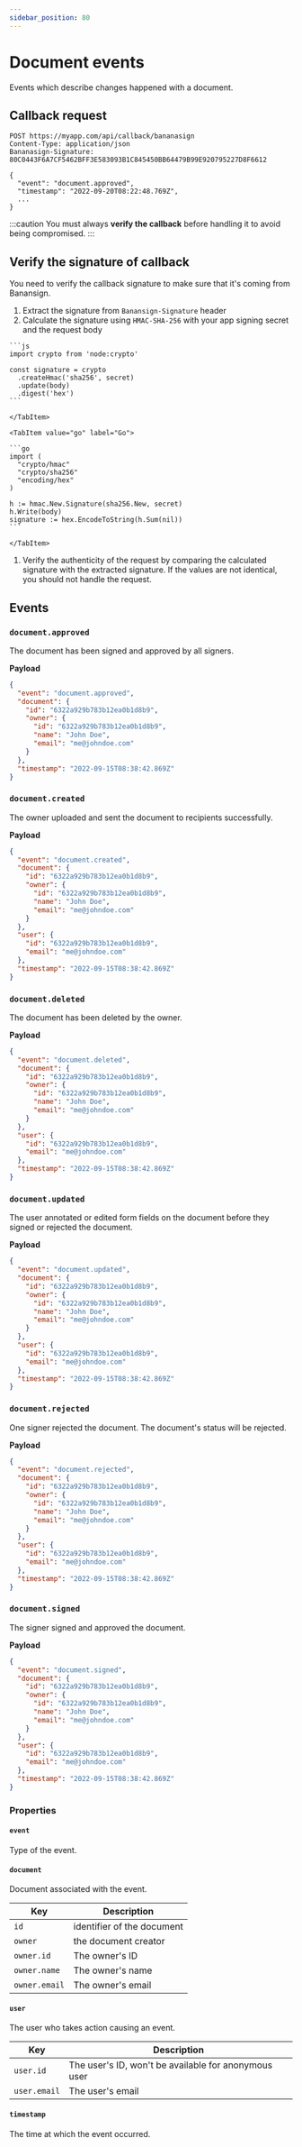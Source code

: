 ```yaml
---
sidebar_position: 80
---
```



# Document events

Events which describe changes happened with a document.

## Callback request

```http
POST https://myapp.com/api/callback/bananasign
Content-Type: application/json
Bananasign-Signature: 80C0443F6A7CF5462BFF3E583093B1C845450BB64479B99E920795227D8F6612

{
  "event": "document.approved",
  "timestamp": "2022-09-20T08:22:48.769Z",
  ...
}
```

:::caution
You must always **verify the callback** before handling it to
avoid being compromised.
:::

## Verify the signature of callback

You need to verify the callback signature to make sure that it's coming from
Banansign.

1. Extract the signature from `Banansign-Signature` header
1. Calculate the signature using `HMAC-SHA-256` with your app signing secret
   and the request body

  <Tabs>
    <TabItem value="node" label="NodeJS" default>

    ```js
    import crypto from 'node:crypto'

    const signature = crypto
      .createHmac('sha256', secret)
      .update(body)
      .digest('hex')
    ```

    </TabItem>

    <TabItem value="go" label="Go">

    ```go
    import (
      "crypto/hmac"
      "crypto/sha256"
      "encoding/hex"
    )

    h := hmac.New.Signature(sha256.New, secret)
    h.Write(body)
    signature := hex.EncodeToString(h.Sum(nil))
    ```

    </TabItem>

  </Tabs>

1. Verify the authenticity of the request by comparing the calculated signature
   with the extracted signature.
   If the values are not identical, you should not handle the request.

## Events

### `document.approved`

The document has been signed and approved by all signers.

**Payload**

```json
{
  "event": "document.approved",
  "document": {
    "id": "6322a929b783b12ea0b1d8b9",
    "owner": {
      "id": "6322a929b783b12ea0b1d8b9",
      "name": "John Doe",
      "email": "me@johndoe.com"
    }
  },
  "timestamp": "2022-09-15T08:38:42.869Z"
}
```

### `document.created`

The owner uploaded and sent the document to recipients successfully.

**Payload**

```json
{
  "event": "document.created",
  "document": {
    "id": "6322a929b783b12ea0b1d8b9",
    "owner": {
      "id": "6322a929b783b12ea0b1d8b9",
      "name": "John Doe",
      "email": "me@johndoe.com"
    }
  },
  "user": {
    "id": "6322a929b783b12ea0b1d8b9",
    "email": "me@johndoe.com"
  },
  "timestamp": "2022-09-15T08:38:42.869Z"
}
```

### `document.deleted`

The document has been deleted by the owner.

**Payload**

```json
{
  "event": "document.deleted",
  "document": {
    "id": "6322a929b783b12ea0b1d8b9",
    "owner": {
      "id": "6322a929b783b12ea0b1d8b9",
      "name": "John Doe",
      "email": "me@johndoe.com"
    }
  },
  "user": {
    "id": "6322a929b783b12ea0b1d8b9",
    "email": "me@johndoe.com"
  },
  "timestamp": "2022-09-15T08:38:42.869Z"
}
```

### `document.updated`

The user annotated or edited form fields on the document before they signed or rejected the document.

**Payload**

```json
{
  "event": "document.updated",
  "document": {
    "id": "6322a929b783b12ea0b1d8b9",
    "owner": {
      "id": "6322a929b783b12ea0b1d8b9",
      "name": "John Doe",
      "email": "me@johndoe.com"
    }
  },
  "user": {
    "id": "6322a929b783b12ea0b1d8b9",
    "email": "me@johndoe.com"
  },
  "timestamp": "2022-09-15T08:38:42.869Z"
}
```

### `document.rejected`

One signer rejected the document. The document's status will be rejected.

**Payload**

```json
{
  "event": "document.rejected",
  "document": {
    "id": "6322a929b783b12ea0b1d8b9",
    "owner": {
      "id": "6322a929b783b12ea0b1d8b9",
      "name": "John Doe",
      "email": "me@johndoe.com"
    }
  },
  "user": {
    "id": "6322a929b783b12ea0b1d8b9",
    "email": "me@johndoe.com"
  },
  "timestamp": "2022-09-15T08:38:42.869Z"
}
```

### `document.signed`

The signer signed and approved the document.

**Payload**

```json
{
  "event": "document.signed",
  "document": {
    "id": "6322a929b783b12ea0b1d8b9",
    "owner": {
      "id": "6322a929b783b12ea0b1d8b9",
      "name": "John Doe",
      "email": "me@johndoe.com"
    }
  },
  "user": {
    "id": "6322a929b783b12ea0b1d8b9",
    "email": "me@johndoe.com"
  },
  "timestamp": "2022-09-15T08:38:42.869Z"
}
```

### Properties

#### `event`

Type of the event.

#### `document`

Document associated with the event.

| Key           | Description                |
| ------------- | -------------------------- |
| `id`          | identifier of the document |
| `owner`       | the document creator       |
| `owner.id`    | The owner's ID             |
| `owner.name`  | The owner's name           |
| `owner.email` | The owner's email          |

#### `user`

The user who takes action causing an event.

| Key          | Description                                          |
| ------------ | ---------------------------------------------------- |
| `user.id`    | The user's ID, won't be available for anonymous user |
| `user.email` | The user's email                                     |

#### `timestamp`

The time at which the event occurred.
